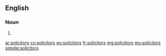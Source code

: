 ==English==

===Noun===
{{head|en|plural}}

# {{plural of|solicitor|lang=en}}

[[ar:solicitors]]
[[cy:solicitors]]
[[eo:solicitors]]
[[fr:solicitors]]
[[mg:solicitors]]
[[my:solicitors]]
[[simple:solicitors]]